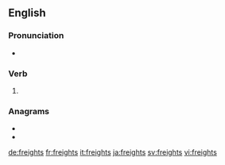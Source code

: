 ==English==

===Pronunciation===
* {{IPA|/fɹeɪts/|lang=en}}

===Verb===
{{head|en|verb form}}

# {{en-third-person singular of|freight}}

===Anagrams===
* {{l|en|fighters}}
* {{l|en|refights}}

[[de:freights]]
[[fr:freights]]
[[it:freights]]
[[ja:freights]]
[[sv:freights]]
[[vi:freights]]